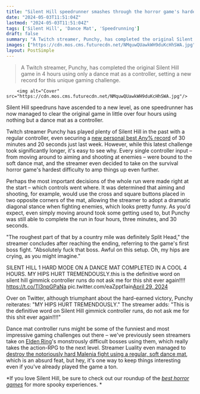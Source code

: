 ```yaml
---
title: "Silent Hill speedrunner smashes through the horror game's hardest difficulty in 4 hours using a dance mat: 'Do not ask me for this s*** ever again'"
date: "2024-05-03T11:51:04Z"
lastmod: "2024-05-03T11:51:04Z"
tags: ['Silent Hill', 'Dance Mat', 'Speedrunning']
draft: false
summary: "A Twitch streamer, Punchy, has completed the original Silent Hill game in 4 hours using only a dance mat as a controller, setting a new record for this unique gaming challenge."
images: ["https://cdn.mos.cms.futurecdn.net/NMquwQUawkWH9duKcHhSWA.jpg"]
layout: PostSimple
---
```

> A Twitch streamer, Punchy, has completed the original Silent Hill game in 4 hours using only a dance mat as a controller, setting a new record for this unique gaming challenge.


        <img alt="Cover" src="https://cdn.mos.cms.futurecdn.net/NMquwQUawkWH9duKcHhSWA.jpg"/>
        
Silent Hill speedruns have ascended to a new level, as one speedrunner has now managed to clear the original game in little over four hours using nothing but a dance mat as a controller. 

Twitch streamer Punchy has played plenty of Silent Hill in the past with a regular controller, even securing a [<u>new personal best Any% record</u>](https://x.com/Succinct_Punchy/status/1784379342560067858) of 30 minutes and 20 seconds just last week. However, while this latest challenge took significantly longer, it's easy to see why. Every single controller input – from moving around to aiming and shooting at enemies – were bound to the soft dance mat, and the streamer even decided to take on the survival horror game's hardest difficulty to amp things up even further. 

Perhaps the most important decisions of the whole run were made right at the start – which controls went where. It was determined that aiming and shooting, for example, would use the cross and square buttons placed in two opposite corners of the mat, allowing the streamer to adopt a dramatic diagonal stance when fighting enemies, which looks pretty funny. As you'd expect, even simply moving around took some getting used to, but Punchy was still able to complete the run in four hours, three minutes, and 30 seconds. 

"The roughest part of that by a country mile was definitely Split Head," the streamer concludes after reaching the ending, referring to the game's first boss fight. "Absolutely fuck that boss. Awful on this setup. Oh, my hips are crying, as you might imagine."

SILENT HILL 1 HARD MODE ON A DANCE MAT COMPLETED IN A COOL 4 HOURS. MY HIPS HURT TREMENDOUSLY.this is the definitive word on silent hill gimmick controller runs do not ask me for this shit ever again!!!! https://t.co/TI3npGPaNa pic.twitter.com/eaZppt1ain[April 29, 2024](https://twitter.com/Succinct_Punchy/status/1785065923075875288)

Over on Twitter, although triumphant about the hard-earned victory, Punchy reiterates: "MY HIPS HURT TREMENDOUSLY." The streamer adds: "This is the definitive word on Silent Hill gimmick controller runs, do not ask me for this shit ever again!!!!"

Dance mat controller runs might be some of the funniest and most impressive gaming challenges out there – we've previously seen streamers take on [<u>Elden Ring</u>](https://www.gamesradar.com/elden-ring-guide/)'s monstrously difficult bosses using them, which really takes the action-RPG to the next level. Streamer Luality even managed to [<u>destroy the notoriously hard Malenia fight using a regular, soft dance mat</u>](https://www.gamesradar.com/elden-ring-player-stomps-malenia-with-a-dance-pad/), which is an absurd feat, but hey, it's one way to keep things interesting even if you've already played the game a ton. 

*If you love Silent Hill, be sure to check out our roundup of the *[<u><em>best horror games</em></u>](https://www.gamesradar.com/best-horror-games/)* for more spooky experiences. *
        